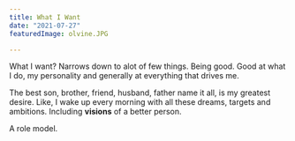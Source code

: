 ```yaml
---
title: What I Want 
date: "2021-07-27"
featuredImage: olvine.JPG

---
```


What I want? Narrows down to alot of few things. Being good. Good at what I do, my personality and generally at everything that drives me.

The best son, brother, friend, husband, father name it all, is my greatest desire. Like, I wake up every morning with all these dreams, targets and ambitions. Including **visions** of a better person.

A role model.
